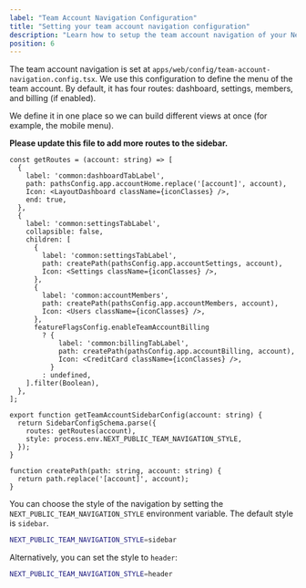 ```yaml
---
label: "Team Account Navigation Configuration"
title: "Setting your team account navigation configuration"
description: "Learn how to setup the team account navigation of your Next.js Supabase application"
position: 6
---
```


The team account navigation is set at `apps/web/config/team-account-navigation.config.tsx`. We use this configuration to define the menu of the team account. By default, it has four routes: dashboard, settings, members, and billing (if enabled).

We define it in one place so we can build different views at once (for example, the mobile menu).

**Please update this file to add more routes to the sidebar.**

```tsx title="apps/web/config/team-account-navigation.config.tsx"
const getRoutes = (account: string) => [
  {
    label: 'common:dashboardTabLabel',
    path: pathsConfig.app.accountHome.replace('[account]', account),
    Icon: <LayoutDashboard className={iconClasses} />,
    end: true,
  },
  {
    label: 'common:settingsTabLabel',
    collapsible: false,
    children: [
      {
        label: 'common:settingsTabLabel',
        path: createPath(pathsConfig.app.accountSettings, account),
        Icon: <Settings className={iconClasses} />,
      },
      {
        label: 'common:accountMembers',
        path: createPath(pathsConfig.app.accountMembers, account),
        Icon: <Users className={iconClasses} />,
      },
      featureFlagsConfig.enableTeamAccountBilling
        ? {
            label: 'common:billingTabLabel',
            path: createPath(pathsConfig.app.accountBilling, account),
            Icon: <CreditCard className={iconClasses} />,
          }
        : undefined,
    ].filter(Boolean),
  },
];

export function getTeamAccountSidebarConfig(account: string) {
  return SidebarConfigSchema.parse({
    routes: getRoutes(account),
    style: process.env.NEXT_PUBLIC_TEAM_NAVIGATION_STYLE,
  });
}

function createPath(path: string, account: string) {
  return path.replace('[account]', account);
}
```

You can choose the style of the navigation by setting the `NEXT_PUBLIC_TEAM_NAVIGATION_STYLE` environment variable. The default style is `sidebar`.

```bash
NEXT_PUBLIC_TEAM_NAVIGATION_STYLE=sidebar
```

Alternatively, you can set the style to `header`:

```bash
NEXT_PUBLIC_TEAM_NAVIGATION_STYLE=header
```